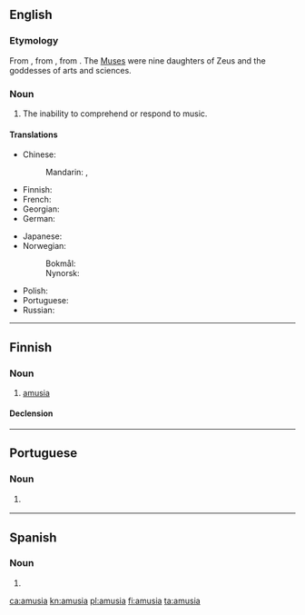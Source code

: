 ==English==

===Etymology===
From {{etyl|LL.|en}}, from {{etyl|grc|en}} {{m|grc|ἀμουσία||without harmony}}, from {{m|grc|ἄμουσος||without song}}. The [[Muse]]s were nine daughters of Zeus and the goddesses of arts and sciences.

===Noun===
{{en-noun}}

# The inability to comprehend or respond to music.

====Translations====
{{trans-top|the inability to comprehend or respond to music}}
* Chinese:
*: Mandarin: {{t|cmn|樂盲|sc=Hani}}, {{t|cmn|乐盲|tr=lèmáng|sc=Hani}}
* Finnish: {{t+|fi|amusia}}
* French: {{t+|fr|amusie|f}}
* Georgian: {{t|ka|ამუზია}}
* German: {{t|de|Amusie|f}}
{{trans-mid}}
* Japanese: {{t+|ja|音痴|tr=おんち, onchi|sc=Jpan}}
* Norwegian:
*: Bokmål: {{t+|nb|amusi|m}}
*: Nynorsk: {{t|nn|amusi|m}}
* Polish: {{t+|pl|amuzja|f}}
* Portuguese: {{t|pt|amusia|f}}
* Russian: {{t|ru|амузи́я|f|sc=Geor}}
{{trans-bottom}}

----

==Finnish==

===Noun===
{{fi-noun}}

# [[amusia#English|amusia]]

====Declension====
{{fi-decl-kulkija|amusi|a}}

----

==Portuguese==

===Noun===
{{pt-noun|f|-}}

# {{lb|pt|neurology}} {{l|en|amusia}} {{gloss|the inability to comprehend or respond to music}}
----
==Spanish==

===Noun===
{{es-noun|f|-}}

# {{l|en|amusia}}

[[ca:amusia]]
[[kn:amusia]]
[[pl:amusia]]
[[fi:amusia]]
[[ta:amusia]]